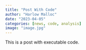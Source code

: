 ```yaml
---
title: "Post With Code"
author: "Harlow Malloc"
date: "2023-04-05"
categories: [news, code, analysis]
image: "image.jpg"
---
```


This is a post with executable code.
